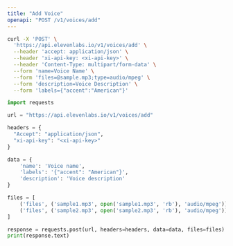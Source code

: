 ```yaml
---
title: "Add Voice"
openapi: "POST /v1/voices/add"
---
```


<RequestExample>

```Bash Curl
curl -X 'POST' \
  'https://api.elevenlabs.io/v1/voices/add' \
  --header 'accept: application/json' \
  --header 'xi-api-key: <xi-api-key>' \
  --header 'Content-Type: multipart/form-data' \
  --form 'name=Voice Name' \
  --form 'files=@sample.mp3;type=audio/mpeg' \
  --form 'description=Voice Description' \
  --form 'labels={"accent":"American"}'
```

```Python Python
import requests

url = "https://api.elevenlabs.io/v1/voices/add"

headers = {
  "Accept": "application/json",
  "xi-api-key": "<xi-api-key>"
}

data = {
    'name': 'Voice name',
    'labels': '{"accent": "American"}',
    'description': 'Voice description'
}

files = [
    ('files', ('sample1.mp3', open('sample1.mp3', 'rb'), 'audio/mpeg')),
    ('files', ('sample2.mp3', open('sample2.mp3', 'rb'), 'audio/mpeg'))
]

response = requests.post(url, headers=headers, data=data, files=files)
print(response.text)

```

</RequestExample>